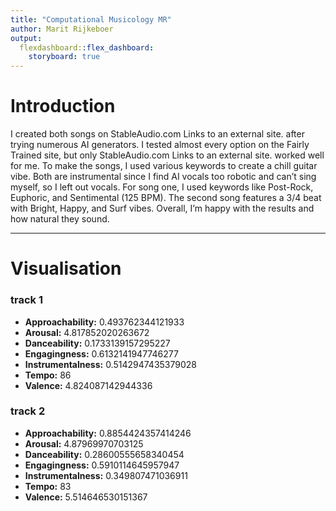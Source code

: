 ```yaml
---
title: "Computational Musicology MR"
author: Marit Rijkeboer
output: 
  flexdashboard::flex_dashboard:
    storyboard: true
---
```

# Introduction
I created both songs on StableAudio.com
Links to an external site. after trying numerous AI generators. I tested almost every option on the Fairly Trained site, but only StableAudio.com
Links to an external site. worked well for me. To make the songs, I used various keywords to create a chill guitar vibe. Both are instrumental since I find AI vocals too robotic and can't sing myself, so I left out vocals. For song one, I used keywords like Post-Rock, Euphoric, and Sentimental (125 BPM). The second song features a 3/4 beat with Bright, Happy, and Surf vibes. Overall, I'm happy with the results and how natural they sound. 

---
# Visualisation

### track 1  
- **Approachability:** 0.493762344121933  
- **Arousal:** 4.817852020263672  
- **Danceability:** 0.1733139157295227  
- **Engagingness:** 0.6132141947746277  
- **Instrumentalness:** 0.5142947435379028  
- **Tempo:** 86  
- **Valence:** 4.824087142944336  

### track 2 
- **Approachability:** 0.8854424357414246  
- **Arousal:** 4.87969970703125  
- **Danceability:** 0.28600555658340454  
- **Engagingness:** 0.5910114645957947  
- **Instrumentalness:** 0.349807471036911  
- **Tempo:** 83  
- **Valence:** 5.514646530151367


